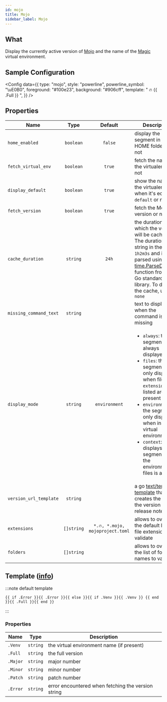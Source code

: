 ```yaml
---
id: mojo
title: Mojo
sidebar_label: Mojo
---
```


## What

Display the currently active version of [Mojo][mojo] and the name of the [Magic][magic] virtual environment.

## Sample Configuration


<Config
  data={{
    type: "mojo",
    style: "powerline",
    powerline_symbol: "\uE0B0",
    foreground: "#100e23",
    background: "#906cff",
    template: " 🔥 {{ .Full }} ",
  }}
/>

## Properties

| Name                   |    Type    |             Default              | Description                                                                                                                                                                                                                                                                                                             |
| ---------------------- | :--------: | :------------------------------: | ----------------------------------------------------------------------------------------------------------------------------------------------------------------------------------------------------------------------------------------------------------------------------------------------------------------------- |
| `home_enabled`         | `boolean`  |             `false`              | display the segment in the HOME folder or not                                                                                                                                                                                                                                                                           |
| `fetch_virtual_env`    | `boolean`  |              `true`              | fetch the name of the virtualenv or not                                                                                                                                                                                                                                                                                 |
| `display_default`      | `boolean`  |              `true`              | show the name of the virtualenv when it's equal to `default` or not                                                                                                                                                                                                                                                     |
| `fetch_version`        | `boolean`  |              `true`              | fetch the Mojo version or not                                                                                                                                                                                                                                                                                           |
| `cache_duration`       |  `string`  |              `24h`               | the duration for which the version will be cached. The duration is a string in the format `1h2m3s` and is parsed using the [time.ParseDuration] function from the Go standard library. To disable the cache, use `none`                                                                                                 |
| `missing_command_text` |  `string`  |                                  | text to display when the command is missing                                                                                                                                                                                                                                                                             |
| `display_mode`         |  `string`  |          `environment`           | <ul><li>`always`: the segment is always displayed</li><li>`files`: the segment is only displayed when file `extensions` listed are present</li><li>`environment`: the segment is only displayed when in a virtual environment</li><li>`context`: displays the segment when the environment or files is active</li></ul> |
| `version_url_template` |  `string`  |                                  | a go [text/template][go-text-template] [template][templates] that creates the URL of the version info / release notes                                                                                                                                                                                                   |
| `extensions`           | `[]string` | `*.🔥, *.mojo, mojoproject.toml` | allows to override the default list of file extensions to validate                                                                                                                                                                                                                                                      |
| `folders`              | `[]string` |                                  | allows to override the list of folder names to validate                                                                                                                                                                                                                                                                 |

## Template ([info][templates])

:::note default template

```template
{{ if .Error }}{{ .Error }}{{ else }}{{ if .Venv }}{{ .Venv }} {{ end }}{{ .Full }}{{ end }}
```

:::

### Properties

| Name     | Type     | Description                                        |
| -------- | -------- | -------------------------------------------------- |
| `.Venv`  | `string` | the virtual environment name (if present)          |
| `.Full`  | `string` | the full version                                   |
| `.Major` | `string` | major number                                       |
| `.Minor` | `string` | minor number                                       |
| `.Patch` | `string` | patch number                                       |
| `.Error` | `string` | error encountered when fetching the version string |

[go-text-template]: https://golang.org/pkg/text/template/
[templates]: /docs/configuration/templates
[mojo]: https://docs.modular.com/mojo
[magic]: https://docs.modular.com/magic
[time.ParseDuration]: https://golang.org/pkg/time/#ParseDuration

